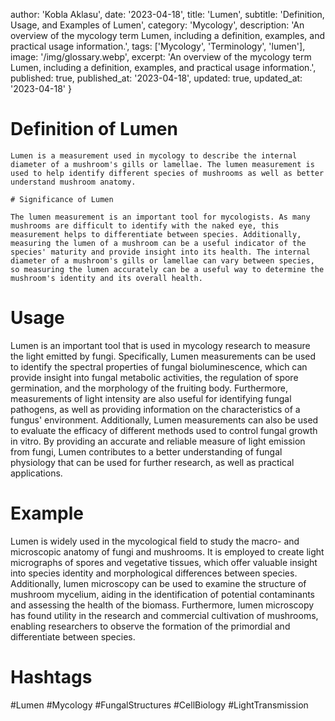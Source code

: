 
  author: 'Kobla Aklasu',
  date: '2023-04-18',
  title: 'Lumen',
  subtitle: 'Definition, Usage, and Examples of Lumen',
  category: 'Mycology',
  description: 'An overview of the mycology term Lumen, including a definition, examples, and practical usage information.',
  tags: ['Mycology', 'Terminology', 'lumen'],
  image: '/img/glossary.webp',
  excerpt: 'An overview of the mycology term Lumen, including a definition, examples, and practical usage information.',
  published: true,
  published_at: '2023-04-18',
  updated: true,
  updated_at: '2023-04-18'
}




# Definition of Lumen
    
    Lumen is a measurement used in mycology to describe the internal diameter of a mushroom's gills or lamellae. The lumen measurement is used to help identify different species of mushrooms as well as better understand mushroom anatomy.
    
    # Significance of Lumen
    
    The lumen measurement is an important tool for mycologists. As many mushrooms are difficult to identify with the naked eye, this measurement helps to differentiate between species. Additionally, measuring the lumen of a mushroom can be a useful indicator of the species' maturity and provide insight into its health. The internal diameter of a mushroom's gills or lamellae can vary between species, so measuring the lumen accurately can be a useful way to determine the mushroom's identity and its overall health.

# Usage

Lumen is an important tool that is used in mycology research to measure the light emitted by fungi. Specifically, Lumen measurements can be used to identify the spectral properties of fungal bioluminescence, which can provide insight into fungal metabolic activities, the regulation of spore germination, and the morphology of the fruiting body. Furthermore, measurements of light intensity are also useful for identifying fungal pathogens, as well as providing information on the characteristics of a fungus' environment. Additionally, Lumen measurements can also be used to evaluate the efficacy of different methods used to control fungal growth in vitro. By providing an accurate and reliable measure of light emission from fungi, Lumen contributes to a better understanding of fungal physiology that can be used for further research, as well as practical applications.

# Example

Lumen is widely used in the mycological field to study the macro- and microscopic anatomy of fungi and mushrooms. It is employed to create light micrographs of spores and vegetative tissues, which offer valuable insight into species identity and morphological differences between species. Additionally, lumen microscopy can be used to examine the structure of mushroom mycelium, aiding in the identification of potential contaminants and assessing the health of the biomass. Furthermore, lumen microscopy has found utility in the research and commercial cultivation of mushrooms, enabling researchers to observe the formation of the primordial and differentiate between species.

# Hashtags

#Lumen #Mycology #FungalStructures #CellBiology #LightTransmission

